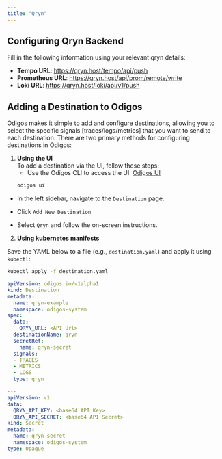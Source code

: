 ```yaml
---
title: "Qryn"
---
```


## Configuring Qryn Backend

Fill in the following information using your relevant qryn details:

- **Tempo URL**: https://qryn.host/tempo/api/push
- **Prometheus URL**: https://qryn.host/api/prom/remote/write
- **Loki URL**: https://qryn.host/loki/api/v1/push


## Adding a Destination to Odigos

Odigos makes it simple to add and configure destinations, allowing you to select the specific signals [traces/logs/metrics] that you want to send to each destination. There are two primary methods for configuring destinations in Odigos:

1. **Using the UI**  
   To add a destination via the UI, follow these steps:
   - Use the Odigos CLI to access the UI: [Odigos UI](https://docs.odigos.io/cli/odigos_ui)
   ```bash
   odigos ui
    ```
- In the left sidebar, navigate to the `Destination` page.

- Click `Add New Destination`

- Select `Qryn` and follow the on-screen instructions.



2. **Using kubernetes manifests**

Save the YAML below to a file (e.g., `destination.yaml`) and apply it using `kubectl`:

```bash
kubectl apply -f destination.yaml
```


```yaml
apiVersion: odigos.io/v1alpha1
kind: Destination
metadata:
  name: qryn-example
  namespace: odigos-system
spec:
  data:
    QRYN_URL: <API Url>
  destinationName: qryn
  secretRef:
    name: qryn-secret
  signals:
  - TRACES
  - METRICS
  - LOGS
  type: qryn

---
apiVersion: v1
data:
  QRYN_API_KEY: <base64 API Key>
  QRYN_API_SECRET: <base64 API Secret>
kind: Secret
metadata:
  name: qryn-secret
  namespace: odigos-system
type: Opaque
```